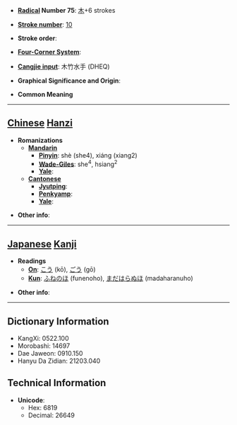 * '''[[Wiktionary:Chinese radical index| Radical]] Number 75''': [[Wiktionary:Chinese radical index 木|木]]+6 strokes

* '''[[Wiktionary:Chinese total strokes index|Stroke number]]''': [[Wiktionary:Chinese total strokes index 10|10]]

* '''Stroke order''': 

* '''[[Wiktionary:Chinese four corner index|Four-Corner System]]''': 

* '''[[Wiktionary:Chinese Cangjie index|Cangjie input]]''': 木竹水手 (DHEQ)

* '''Graphical Significance and Origin''': 

* '''Common Meaning'''

----

== [[Chinese]] [[Hanzi]] ==

* '''Romanizations'''
** '''[[Mandarin]]'''
*** '''[[Pinyin]]''': shè (she4), xiáng (xiang2)
*** '''[[Wade-Giles]]''': she<sup>4</sup>, hsiang<sup>2</sup>
*** '''[[Yale]]''': 
** '''[[Cantonese]]'''
*** '''[[Jyutping]]''':
*** '''[[Penkyamp]]''': 
*** '''[[Yale]]''': 

* '''Other info''': 

----

== [[Japanese]] [[Kanji]] ==

* '''Readings'''
** '''[[On]]''': [[こう]] (kō), [[ごう]] (gō)
** '''[[Kun]]''': [[ふねのほ]] (funenoho), [[まだはらぬほ]] (madaharanuho)

* '''Other info''':  

----

== Dictionary Information ==

* KangXi: 0522.100
* Morobashi: 14697
* Dae Jaweon: 0910.150
* Hanyu Da Zidian: 21203.040

== Technical Information ==

* '''Unicode''':
** Hex: 6819
** Decimal: 26649